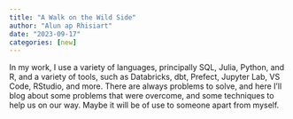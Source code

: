 ```yaml
---
title: "A Walk on the Wild Side"
author: "Alun ap Rhisiart"
date: "2023-09-17"
categories: [new]
---
```


In my work, I use a variety of languages, principally SQL, Julia, Python, and R, and a variety of tools, such as Databricks, dbt, Prefect, Jupyter Lab, VS Code, RStudio, and more. There are always problems to solve, and here I'll blog about some problems that were overcome, and some techniques to help us on our way. Maybe it will be of use to someone apart from myself.
